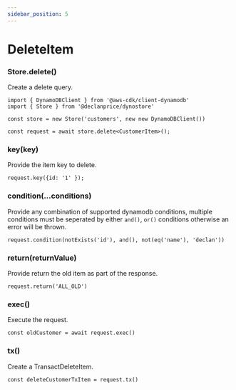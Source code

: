 ```yaml
---
sidebar_position: 5
---
```


# DeleteItem

### Store.delete()

Create a delete query.

```tsx
import { DynamoDBClient } from '@aws-cdk/client-dynamodb'
import { Store } from '@declanprice/dynostore'

const store = new Store('customers', new new DynamoDBClient())

const request = await store.delete<CustomerItem>();
```

### key(key)

Provide the item key to delete.

```tsx
request.key({id: '1' });
```

### condition(...conditions)

Provide any combination of supported dynamodb conditions, multiple conditions must be seperated by either `and()`, `or()` conditions otherwise an error will be thrown.

```tsx
request.condition(notExists('id'), and(), not(eq('name'), 'declan'))
```

### return(returnValue)

Provide return  the old item as part of the response.

```tsx
request.return('ALL_OLD')
```

### exec()

Execute the request.

```tsx
const oldCustomer = await request.exec()
```

### tx()

Create a TransactDeleteItem.

```tsx
const deleteCustomerTxItem = request.tx()
```